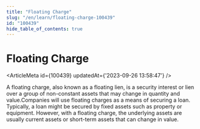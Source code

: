 ```yaml
---
title: "Floating Charge"
slug: "/en/learn/floating-charge-100439"
id: "100439"
hide_table_of_contents: true
---
```



# Floating Charge

<ArticleMeta id={100439} updatedAt={'2023-09-26 13:58:47'} />
<div className='border-solid border-b border-t-0 my-4 border-[var(--ifm-color-gray-300)]' />

A floating charge, also known as a floating lien, is a security interest or lien over a group of non-constant assets that may change in quantity and value.Companies will use floating charges as a means of securing a loan. Typically, a loan might be secured by fixed assets such as property or equipment. However, with a floating charge, the underlying assets are usually current assets or short-term assets that can change in value.
